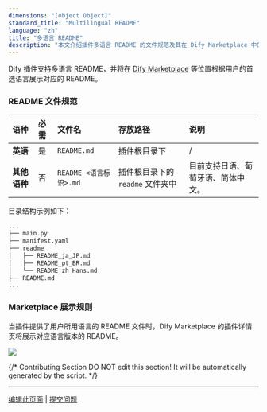 ```yaml
---
dimensions: "[object Object]"
standard_title: "Multilingual README"
language: "zh"
title: "多语言 README"
description: "本文介绍插件多语言 README 的文件规范及其在 Dify Marketplace 中的展示规则。"
---
```


Dify 插件支持多语言 README，并将在 [Dify Marketplace](https://marketplace.dify.ai) 等位置根据用户的首选语言展示对应的 README。

### README 文件规范

| 语种       | 必需 | 文件名                | 存放路径                  | 说明                |
| :------- | :-- | :----------------- | :-------------------- | :---------------- |
| **英语**   | 是  | `README.md`        | 插件根目录下                | /                 |
| **其他语种** | 否  | `README_<语言标识>.md` | 插件根目录下的 `readme` 文件夹中 | 目前支持日语、葡萄牙语、简体中文。 |

目录结构示例如下：

```bash
...
├── main.py
├── manifest.yaml
├── readme
│   ├── README_ja_JP.md
│   ├── README_pt_BR.md
│   └── README_zh_Hans.md
├── README.md
...
```

### Marketplace 展示规则

当插件提供了用户所用语言的 README 文件时，Dify Marketplace 的插件详情页将展示对应语言版本的 README。

![](/images/plugin_details_page_zh.jpg)

{/*
Contributing Section
DO NOT edit this section!
It will be automatically generated by the script.
*/}

---

[编辑此页面](https://github.com/langgenius/dify-docs/edit/main/plugin-dev-zh/0411-multilingual-readme.mdx) | [提交问题](https://github.com/langgenius/dify-docs/issues/new?template=docs.yml)
